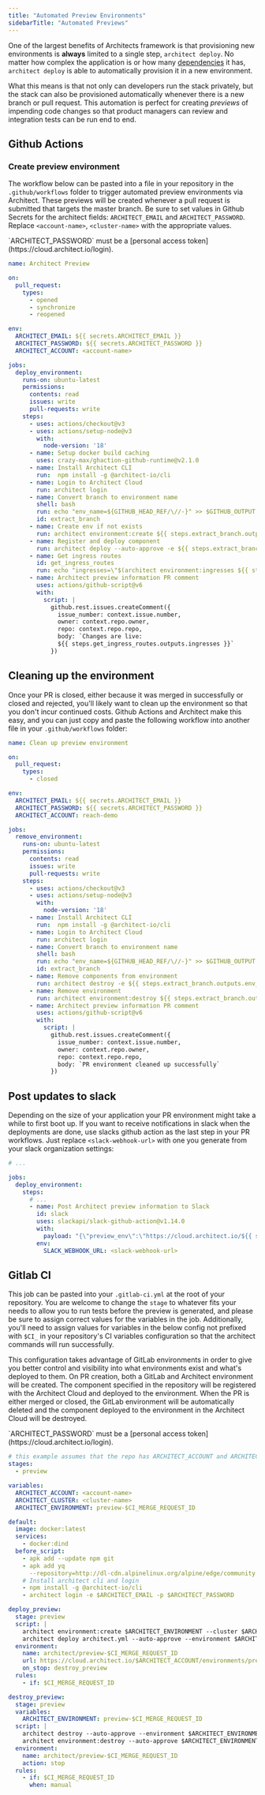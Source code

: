 ```yaml
---
title: "Automated Preview Environments"
sidebarTitle: "Automated Previews"
---
```


One of the largest benefits of Architects framework is that provisioning new
environments is **always** limited to a single step, `architect deploy`. No
matter how complex the application is or how many
[dependencies](/components/dependencies) it has, `architect deploy` is able to
automatically provision it in a new environment.

What this means is that not only can developers run the stack privately, but the
stack can also be provisioned automatically whenever there is a new branch or
pull request. This automation is perfect for creating _previews_ of impending
code changes so that product managers can review and integration tests can be
run end to end.

## Github Actions

### Create preview environment

The workflow below can be pasted into a file in your repository in the `.github/workflows` folder to trigger automated preview environments via Architect. These previews will be created whenever a pull request is submitted that targets the master branch. Be sure to set values in Github Secrets for the architect fields: `ARCHITECT_EMAIL` and `ARCHITECT_PASSWORD`. Replace `<account-name>`, `<cluster-name>` with the appropriate values. 

<Warning>
  `ARCHITECT_PASSWORD` must be a [personal access
  token](https://cloud.architect.io/login).
</Warning>

```yaml
name: Architect Preview

on:
  pull_request:
    types:
      - opened
      - synchronize
      - reopened

env:
  ARCHITECT_EMAIL: ${{ secrets.ARCHITECT_EMAIL }}
  ARCHITECT_PASSWORD: ${{ secrets.ARCHITECT_PASSWORD }}
  ARCHITECT_ACCOUNT: <account-name>

jobs:
  deploy_environment:
    runs-on: ubuntu-latest
    permissions:
      contents: read
      issues: write
      pull-requests: write
    steps:
      - uses: actions/checkout@v3
      - uses: actions/setup-node@v3
        with:
          node-version: '18'
      - name: Setup docker build caching
        uses: crazy-max/ghaction-github-runtime@v2.1.0
      - name: Install Architect CLI
        run:  npm install -g @architect-io/cli
      - name: Login to Architect Cloud
        run: architect login
      - name: Convert branch to environment name
        shell: bash
        run: echo "env_name=${GITHUB_HEAD_REF/\//-}" >> $GITHUB_OUTPUT
        id: extract_branch
      - name: Create env if not exists
        run: architect environment:create ${{ steps.extract_branch.outputs.env_name }} --cluster <cluster-name>
      - name: Register and deploy component
        run: architect deploy --auto-approve -e ${{ steps.extract_branch.outputs.env_name }} ./architect.yml
      - name: Get ingress routes
        id: get_ingress_routes
        run: echo "ingresses=\"$(architect environment:ingresses ${{ steps.extract_branch.outputs.env_name }})\"" >> $GITHUB_OUTPUT
      - name: Architect preview information PR comment
        uses: actions/github-script@v6
        with:
          script: |
            github.rest.issues.createComment({
              issue_number: context.issue.number,
              owner: context.repo.owner,
              repo: context.repo.repo,
              body: `Changes are live:
              ${{ steps.get_ingress_routes.outputs.ingresses }}`
            })
```

## Cleaning up the environment

Once your PR is closed, either because it was merged in successfully or closed and rejected, you'll likely want to clean up the environment so that you don't incur continued costs. Github Actions and Architect make this easy, and you can just copy and paste the following workflow into another file in your `.github/workflows` folder:

```yaml
name: Clean up preview environment

on:
  pull_request:
    types:
      - closed

env:
  ARCHITECT_EMAIL: ${{ secrets.ARCHITECT_EMAIL }}
  ARCHITECT_PASSWORD: ${{ secrets.ARCHITECT_PASSWORD }}
  ARCHITECT_ACCOUNT: reach-demo

jobs:
  remove_environment:
    runs-on: ubuntu-latest
    permissions:
      contents: read
      issues: write
      pull-requests: write
    steps:
      - uses: actions/checkout@v3
      - uses: actions/setup-node@v3
        with:
          node-version: '18'
      - name: Install Architect CLI
        run:  npm install -g @architect-io/cli
      - name: Login to Architect Cloud
        run: architect login
      - name: Convert branch to environment name
        shell: bash
        run: echo "env_name=${GITHUB_HEAD_REF/\//-}" >> $GITHUB_OUTPUT
        id: extract_branch
      - name: Remove components from environment
        run: architect destroy -e ${{ steps.extract_branch.outputs.env_name }} --auto-approve
      - name: Remove environment
        run: architect environment:destroy ${{ steps.extract_branch.outputs.env_name }} --auto-approve
      - name: Architect preview information PR comment
        uses: actions/github-script@v6
        with:
          script: |
            github.rest.issues.createComment({
              issue_number: context.issue.number,
              owner: context.repo.owner,
              repo: context.repo.repo,
              body: `PR environment cleaned up successfully`
            })
```

## Post updates to slack

Depending on the size of your application your PR environment might take a while to first boot up. If you want to receive notifications in slack when the deployments are done, use slacks github action as the last step in your PR workflows. Just replace `<slack-webhook-url>` with one you generate from your slack organization settings:

```yaml
# ...

jobs:
  deploy_environment:
    steps:
      # ...
      - name: Post Architect preview information to Slack
        id: slack
        uses: slackapi/slack-github-action@v1.14.0
        with:
          payload: "{\"preview_env\":\"https://cloud.architect.io/${{ secrets.ARCHITECT_ACCOUNT }}/environments/${{ steps.extract_branch.outputs.env_name }}\",\"app_endpoints\":\"${{ steps.get_ingress_routes.outputs.ingresses }}\"}"
        env:
          SLACK_WEBHOOK_URL: <slack-webhook-url>
```

## Gitlab CI

This job can be pasted into your `.gitlab-ci.yml` at the root of your
repository. You are welcome to change the `stage` to whatever fits your needs to
allow you to run tests before the preview is generated, and please be sure to
assign correct values for the variables in the job. Additionally, you'll need to
assign values for variables in the below config not prefixed with `$CI_` in your
repository's CI variables configuration so that the architect commands will run
successfully.

This configuration takes advantage of GitLab environments in order to give you
better control and visibility into what environments exist and what's deployed
to them. On PR creation, both a GitLab and Architect environment will be
created. The component specified in the repository will be registered with the
Architect Cloud and deployed to the environment. When the PR is either merged or
closed, the GitLab environment will be automatically deleted and the component
deployed to the environment in the Architect Cloud will be destroyed.

<Warning>
  `ARCHITECT_PASSWORD` must be a [personal access
  token](https://cloud.architect.io/login).
</Warning>

```yaml
# this example assumes that the repo has ARCHITECT_ACCOUNT and ARCHITECT_CLUSTER set as CI/CD variables
stages:
  - preview

variables:
  ARCHITECT_ACCOUNT: <account-name>
  ARCHITECT_CLUSTER: <cluster-name>
  ARCHITECT_ENVIRONMENT: preview-$CI_MERGE_REQUEST_ID

default:
  image: docker:latest
  services:
    - docker:dind
  before_script:
    - apk add --update npm git
    - apk add yq
      --repository=http://dl-cdn.alpinelinux.org/alpine/edge/community
    # Install architect cli and login
    - npm install -g @architect-io/cli
    - architect login -e $ARCHITECT_EMAIL -p $ARCHITECT_PASSWORD

deploy_preview:
  stage: preview
  script: |
    architect environment:create $ARCHITECT_ENVIRONMENT --cluster $ARCHITECT_CLUSTER
    architect deploy architect.yml --auto-approve --environment $ARCHITECT_ENVIRONMENT
  environment:
    name: architect/preview-$CI_MERGE_REQUEST_ID
    url: https://cloud.architect.io/$ARCHITECT_ACCOUNT/environments/preview-$CI_MERGE_REQUEST_ID/
    on_stop: destroy_preview
  rules:
    - if: $CI_MERGE_REQUEST_ID

destroy_preview:
  stage: preview
  variables:
    ARCHITECT_ENVIRONMENT: preview-$CI_MERGE_REQUEST_ID
  script: |
    architect destroy --auto-approve --environment $ARCHITECT_ENVIRONMENT
    architect environment:destroy --auto-approve $ARCHITECT_ENVIRONMENT
  environment:
    name: architect/preview-$CI_MERGE_REQUEST_ID
    action: stop
  rules:
    - if: $CI_MERGE_REQUEST_ID
      when: manual
```

